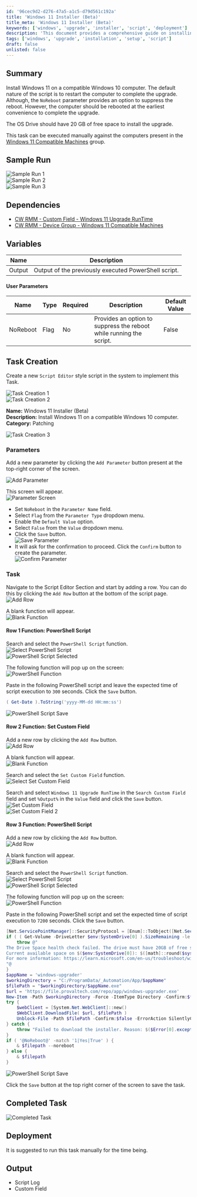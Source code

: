 ```yaml
---
id: '96cec9d2-d276-47a5-a1c5-d79d561c192a'
title: 'Windows 11 Installer (Beta)'
title_meta: 'Windows 11 Installer (Beta)'
keywords: ['windows', 'upgrade', 'installer', 'script', 'deployment']
description: 'This document provides a comprehensive guide on installing Windows 11 on compatible Windows 10 computers using a script that includes options for reboot suppression. It covers requirements, dependencies, task creation, and detailed parameters for execution.'
tags: ['windows', 'upgrade', 'installation', 'setup', 'script']
draft: false
unlisted: false
---
```

## Summary

Install Windows 11 on a compatible Windows 10 computer. The default nature of the script is to restart the computer to complete the upgrade. Although, the `NoReboot` parameter provides an option to suppress the reboot. However, the computer should be rebooted at the earliest convenience to complete the upgrade.  

The OS Drive should have 20 GB of free space to install the upgrade.  

This task can be executed manually against the computers present in the [Windows 11 Compatible Machines](https://proval.itglue.com/DOC-5078775-15835387) group.

## Sample Run

![Sample Run 1](../../../static/img/Windows-11-Installer-(Beta)/image_3.png)  
![Sample Run 2](../../../static/img/Windows-11-Installer-(Beta)/image_4.png)  
![Sample Run 3](../../../static/img/Windows-11-Installer-(Beta)/image_5.png)  

## Dependencies

- [CW RMM - Custom Field - Windows 11 Upgrade RunTime](https://proval.itglue.com/DOC-5078775-15835393)
- [CW RMM - Device Group - Windows 11 Compatible Machines](https://proval.itglue.com/DOC-5078775-15835387)

## Variables

| Name   | Description                                       |
|--------|---------------------------------------------------|
| Output | Output of the previously executed PowerShell script. |

#### User Parameters

| Name      | Type  | Required | Description                                                 | Default Value |
|-----------|-------|----------|-------------------------------------------------------------|---------------|
| NoReboot  | Flag  | No       | Provides an option to suppress the reboot while running the script. | False         |

## Task Creation

Create a new `Script Editor` style script in the system to implement this Task.

![Task Creation 1](../../../static/img/Windows-11-Installer-(Beta)/image_6.png)  
![Task Creation 2](../../../static/img/Windows-11-Installer-(Beta)/image_7.png)  

**Name:** Windows 11 Installer (Beta)  
**Description:** Install Windows 11 on a compatible Windows 10 computer.  
**Category:** Patching  

![Task Creation 3](../../../static/img/Windows-11-Installer-(Beta)/image_8.png)  

### Parameters

Add a new parameter by clicking the `Add Parameter` button present at the top-right corner of the screen.

![Add Parameter](../../../static/img/Windows-11-Installer-(Beta)/image_9.png)  

This screen will appear.  
![Parameter Screen](../../../static/img/Windows-11-Installer-(Beta)/image_10.png)  

- Set `NoReboot` in the `Parameter Name` field.
- Select `Flag` from the `Parameter Type` dropdown menu.
- Enable the `Default Value` option.
- Select `False` from the `Value` dropdown menu.
- Click the `Save` button.  
![Save Parameter](../../../static/img/Windows-11-Installer-(Beta)/image_11.png)  
- It will ask for the confirmation to proceed. Click the `Confirm` button to create the parameter.  
![Confirm Parameter](../../../static/img/Windows-11-Installer-(Beta)/image_12.png)  

### Task

Navigate to the Script Editor Section and start by adding a row. You can do this by clicking the `Add Row` button at the bottom of the script page.  
![Add Row](../../../static/img/Windows-11-Installer-(Beta)/image_13.png)  

A blank function will appear.  
![Blank Function](../../../static/img/Windows-11-Installer-(Beta)/image_14.png)  

#### Row 1 Function: PowerShell Script

Search and select the `PowerShell Script` function.  
![Select PowerShell Script](../../../static/img/Windows-11-Installer-(Beta)/image_15.png)  
![PowerShell Script Selected](../../../static/img/Windows-11-Installer-(Beta)/image_16.png)  

The following function will pop up on the screen:  
![PowerShell Function](../../../static/img/Windows-11-Installer-(Beta)/image_17.png)  

Paste in the following PowerShell script and leave the expected time of script execution to `300` seconds. Click the `Save` button.  

```powershell
( Get-Date ).ToString('yyyy-MM-dd HH:mm:ss')
```
![PowerShell Script Save](../../../static/img/Windows-11-Installer-(Beta)/image_18.png)  

#### Row 2 Function: Set Custom Field

Add a new row by clicking the `Add Row` button.  
![Add Row](../../../static/img/Windows-11-Installer-(Beta)/image_19.png)  

A blank function will appear.  
![Blank Function](../../../static/img/Windows-11-Installer-(Beta)/image_14.png)  

Search and select the `Set Custom Field` function.  
![Select Set Custom Field](../../../static/img/Windows-11-Installer-(Beta)/image_20.png)  

Search and select `Windows 11 Upgrade RunTime` in the `Search Custom Field` field and set `%Output%` in the `Value` field and click the `Save` button.  
![Set Custom Field](../../../static/img/Windows-11-Installer-(Beta)/image_21.png)  
![Set Custom Field 2](../../../static/img/Windows-11-Installer-(Beta)/image_22.png)  

#### Row 3 Function: PowerShell Script

Add a new row by clicking the `Add Row` button.  
![Add Row](../../../static/img/Windows-11-Installer-(Beta)/image_19.png)  

A blank function will appear.  
![Blank Function](../../../static/img/Windows-11-Installer-(Beta)/image_14.png)  

Search and select the `PowerShell Script` function.  
![Select PowerShell Script](../../../static/img/Windows-11-Installer-(Beta)/image_15.png)  
![PowerShell Script Selected](../../../static/img/Windows-11-Installer-(Beta)/image_16.png)  

The following function will pop up on the screen:  
![PowerShell Function](../../../static/img/Windows-11-Installer-(Beta)/image_17.png)  

Paste in the following PowerShell script and set the expected time of script execution to `7200` seconds. Click the `Save` button.

```powershell
[Net.ServicePointManager]::SecurityProtocol = [Enum]::ToObject([Net.SecurityProtocolType], 3072)
if ( ( Get-Volume -DriveLetter $env:SystemDrive[0] ).SizeRemaining -le 20GB ) {
    throw @"
The Drive Space health check failed. The drive must have 20GB of free space to perform a Feature Update.
Current available space on $($env:SystemDrive[0]): $([math]::round($systemVolume.SizeRemaining / 1GB, 2))
For more information: https://learn.microsoft.com/en-us/troubleshoot/windows-client/deployment/windows-10-upgrade-quick-fixes?toc=%2Fwindows%2Fdeployment%2Ftoc.json&bc=%2Fwindows%2Fdeployment%2Fbreadcrumb%2Ftoc.json#verify-disk-space
"@
}
$appName = 'windows-upgrader'
$workingDirectory = "C:/ProgramData/_Automation/App/$appName"
$filePath = "$workingDirectory/$appName.exe"
$url = 'https://file.provaltech.com/repo/app/windows-upgrader.exe'
New-Item -Path $workingDirectory -Force -ItemType Directory -Confirm:$false -ErrorAction SilentlyContinue | Out-Null
try {
    $webClient = [System.Net.WebClient]::new()
    $WebClient.DownloadFile( $url, $filePath )
    Unblock-File -Path $filePath -Confirm:$false -ErrorAction SilentlyContinue
} catch {
    throw "Failed to download the installer. Reason: $($Error[0].exception.Message)"
}
if ( '@NoReboot@' -match '1|Yes|True' ) {
    & $filepath --noreboot
} else {
    & $filepath
}
```

![PowerShell Script Save](../../../static/img/Windows-11-Installer-(Beta)/image_23.png)  

Click the `Save` button at the top right corner of the screen to save the task.

## Completed Task

![Completed Task](../../../static/img/Windows-11-Installer-(Beta)/image_24.png)  

## Deployment

It is suggested to run this task manually for the time being.  

## Output

- Script Log
- Custom Field












